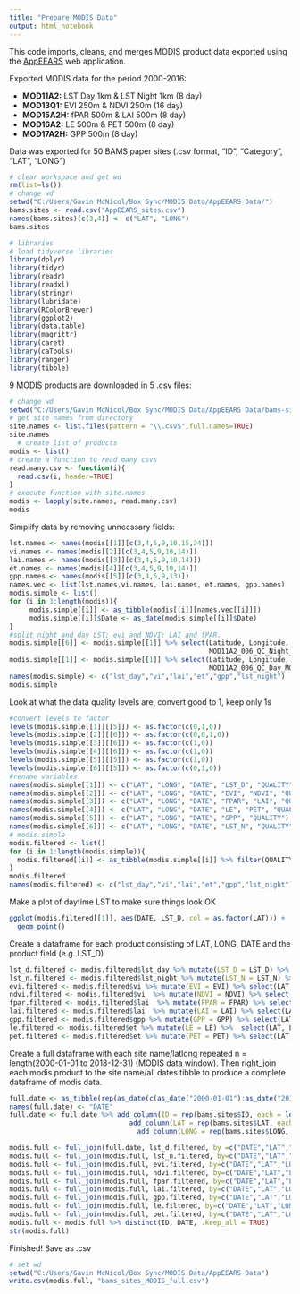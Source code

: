 ```yaml
---
title: "Prepare MODIS Data"
output: html_notebook
---
```


This code imports, cleans, and merges MODIS product data exported using the [AppEEARS](https://lpdaacsvc.cr.usgs.gov/appeears) web application.

Exported MODIS data for the period 2000-2016:

* **MOD11A2:** LST Day 1km & LST Night 1km (8 day)
* **MOD13Q1:** EVI 250m & NDVI 250m (16 day)
* **MOD15A2H:** fPAR 500m & LAI 500m (8 day)
* **MOD16A2:** LE 500m & PET 500m (8 day)
* **MOD17A2H:** GPP 500m (8 day)

Data was exported for 50 BAMS paper sites (.csv format, "ID", "Category", "LAT", "LONG")
```r
# clear workspace and get wd
rm(list=ls())
# change wd
setwd("C:/Users/Gavin McNicol/Box Sync/MODIS Data/AppEEARS Data/")
bams.sites <- read.csv("AppEEARS_sites.csv")
names(bams.sites)[c(3,4)] <- c("LAT", "LONG")
bams.sites
```


```r
# libraries
# load tidyverse libraries
library(dplyr)
library(tidyr)
library(readr)
library(readxl)
library(stringr)
library(lubridate)
library(RColorBrewer)
library(ggplot2)
library(data.table)
library(magrittr)
library(caret)
library(caTools)
library(ranger)
library(tibble)
```

9 MODIS products are downloaded in 5 .csv files:
```r
# change wd
setwd("C:/Users/Gavin McNicol/Box Sync/MODIS Data/AppEEARS Data/bams-sites")
# get site names from directory
site.names <- list.files(pattern = "\\.csv$",full.names=TRUE)
site.names
  # create list of products
modis <- list()
# create a function to read many csvs
read.many.csv <- function(i){
  read.csv(i, header=TRUE)
}
# execute function with site.names
modis <- lapply(site.names, read.many.csv)
modis
```
Simplify data by removing unnecssary fields:
```r
lst.names <- names(modis[[1]][c(3,4,5,9,10,15,24)]) 
vi.names <- names(modis[[2]][c(3,4,5,9,10,14)])
lai.names <- names(modis[[3]][c(3,4,5,9,10,14)])
et.names <- names(modis[[4]][c(3,4,5,9,10,14)])
gpp.names <- names(modis[[5]][c(3,4,5,9,13)])
names.vec <- list(lst.names,vi.names, lai.names, et.names, gpp.names)
modis.simple <- list()
for (i in 1:length(modis)){
     modis.simple[[i]] <- as_tibble(modis[[i]][names.vec[[i]]])
     modis.simple[[i]]$Date <- as_date(modis.simple[[i]]$Date)
}
#split night and day LST; evi and NDVI; LAI and fPAR.
modis.simple[[6]] <- modis.simple[[1]] %>% select(Latitude, Longitude, Date, MOD11A2_006_LST_Night_1km, 
                                                  MOD11A2_006_QC_Night_MODLAND_Description)
modis.simple[[1]] <- modis.simple[[1]] %>% select(Latitude, Longitude, Date, MOD11A2_006_LST_Day_1km,
                                                  MOD11A2_006_QC_Day_MODLAND_Description)
names(modis.simple) <- c("lst_day","vi","lai","et","gpp","lst_night")
modis.simple
```
Look at what the data quality levels are, convert good to 1, keep only 1s
```r
#convert levels to factor
levels(modis.simple[[1]][[5]]) <- as.factor(c(0,1,0))
levels(modis.simple[[2]][[6]]) <- as.factor(c(0,0,1,0))
levels(modis.simple[[3]][[6]]) <- as.factor(c(1,0))
levels(modis.simple[[4]][[6]]) <- as.factor(c(1,0))
levels(modis.simple[[5]][[5]]) <- as.factor(c(1,0))
levels(modis.simple[[6]][[5]]) <- as.factor(c(0,1,0))
#rename variables
names(modis.simple[[1]]) <- c("LAT", "LONG", "DATE", "LST_D", "QUALITY")
names(modis.simple[[2]]) <- c("LAT", "LONG", "DATE", "EVI", "NDVI", "QUALITY")
names(modis.simple[[3]]) <- c("LAT", "LONG", "DATE", "FPAR", "LAI", "QUALITY")
names(modis.simple[[4]]) <- c("LAT", "LONG", "DATE", "LE", "PET", "QUALITY")
names(modis.simple[[5]]) <- c("LAT", "LONG", "DATE", "GPP", "QUALITY")
names(modis.simple[[6]]) <- c("LAT", "LONG", "DATE", "LST_N", "QUALITY")
# modis.simple
modis.filtered <- list()
for (i in 1:length(modis.simple)){
  modis.filtered[[i]] <- as_tibble(modis.simple[[i]] %>% filter(QUALITY == 1))
}
modis.filtered
names(modis.filtered) <- c("lst_day","vi","lai","et","gpp","lst_night")
```
Make a plot of daytime LST to make sure things look OK
```r
ggplot(modis.filtered[[1]], aes(DATE, LST_D, col = as.factor(LAT))) +
  geom_point()
```
Create a dataframe for each product consisting of LAT, LONG, DATE and the product field (e.g. LST_D)
```r
lst_d.filtered <- modis.filtered$lst_day %>% mutate(LST_D = LST_D) %>% select(LAT, LONG, DATE, LST_D)
lst_n.filtered <- modis.filtered$lst_night %>% mutate(LST_N = LST_N) %>% select(LAT, LONG, DATE, LST_N) 
evi.filtered <- modis.filtered$vi %>% mutate(EVI = EVI) %>% select(LAT, LONG, DATE, EVI) 
ndvi.filtered <- modis.filtered$vi  %>% mutate(NDVI = NDVI) %>% select(LAT, LONG, DATE, NDVI)
fpar.filtered <- modis.filtered$lai  %>% mutate(FPAR = FPAR) %>% select(LAT, LONG, DATE, FPAR)
lai.filtered <- modis.filtered$lai  %>% mutate(LAI = LAI) %>% select(LAT, LONG, DATE, LAI)
gpp.filtered <- modis.filtered$gpp %>% mutate(GPP = GPP) %>% select(LAT, LONG, DATE, GPP) 
le.filtered <- modis.filtered$et %>% mutate(LE = LE) %>%  select(LAT, LONG, DATE, LE) 
pet.filtered <- modis.filtered$et %>% mutate(PET = PET) %>% select(LAT, LONG, DATE, PET) 
```
Create a full dataframe with each site name/latlong repeated n = length(2000-01-01 to 2018-12-31) (MODIS data window).
Then right_join each modis product to the site name/all dates tibble to produce a complete dataframe of modis data.
```r
full.date <- as_tibble(rep(as_date(c(as_date("2000-01-01"):as_date("2018-12-31"))),50))
names(full.date) <- "DATE"
full.date <- full.date %>% add_column(ID = rep(bams.sites$ID, each = length(full.date$DATE)/50)) %>% 
                              add_column(LAT = rep(bams.sites$LAT, each = length(full.date$DATE)/50)) %>%
                                add_column(LONG = rep(bams.sites$LONG, each = length(full.date$DATE)/50))

modis.full <- full_join(full.date, lst_d.filtered, by =c("DATE","LAT","LONG"))
modis.full <- full_join(modis.full, lst_n.filtered, by=c("DATE","LAT","LONG"))
modis.full <- full_join(modis.full, evi.filtered, by=c("DATE","LAT","LONG"))
modis.full <- full_join(modis.full, ndvi.filtered, by=c("DATE","LAT","LONG"))
modis.full <- full_join(modis.full, fpar.filtered, by=c("DATE","LAT","LONG"))
modis.full <- full_join(modis.full, lai.filtered, by=c("DATE","LAT","LONG"))
modis.full <- full_join(modis.full, gpp.filtered, by=c("DATE","LAT","LONG"))
modis.full <- full_join(modis.full, le.filtered, by=c("DATE","LAT","LONG"))
modis.full <- full_join(modis.full, pet.filtered, by=c("DATE","LAT","LONG"))
modis.full <- modis.full %>% distinct(ID, DATE, .keep_all = TRUE)
str(modis.full)
```

Finished! Save as .csv
```r
# set wd
setwd("C:/Users/Gavin McNicol/Box Sync/MODIS Data/AppEEARS Data")
write.csv(modis.full, "bams_sites_MODIS_full.csv")
```




